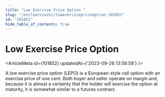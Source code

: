 ```yaml
---
title: "Low Exercise Price Option "
slug: "/en/learn/wiki/lowexercisepriceoption-101852"
id: "101852"
hide_table_of_contents: true
---
```



# Low Exercise Price Option 

<ArticleMeta id={101852} updatedAt={'2023-09-26 13:58:58'} />
<div className='border-solid border-b border-t-0 my-4 border-[var(--ifm-color-gray-300)]' />

A low exercise price option (LEPO) is a European-style call option with an exercise price of one cent. Both buyer and seller operate on margin and, because it is almost a certainty that the holder will exercise the option at maturity, it is somewhat similar to a futures contract.
